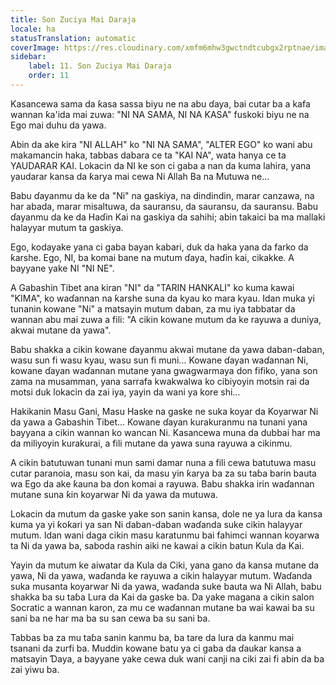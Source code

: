 ```yaml
---
title: Son Zuciya Mai Daraja
locale: ha
statusTranslation: automatic
coverImage: https://res.cloudinary.com/xmfm6mhw3gwctndtcubgx2rptnae/image/upload/v1740468922/small_cover_tratado_de_psicologia_revolucionaria_a4c0dca4e0.webp
sidebar:
    label: 11. Son Zuciya Mai Daraja
    order: 11
---
```

Kasancewa sama da ƙasa sassa biyu ne na abu ɗaya, bai cutar ba a kafa wannan ƙa'ida mai zuwa: "NI NA SAMA, NI NA ƘASA" fuskoki biyu ne na Ego mai duhu da yawa.

Abin da ake kira "NI ALLAH" ko "NI NA SAMA", "ALTER EGO" ko wani abu makamancin haka, tabbas dabara ce ta "KAI NA", wata hanya ce ta YAUDARAR KAI. Lokacin da NI ke son ci gaba a nan da kuma lahira, yana yaudarar kansa da ƙarya mai cewa Ni Allah Ba na Mutuwa ne...

Babu ɗayanmu da ke da "Ni" na gaskiya, na dindindin, marar canzawa, na har abada, marar misaltuwa, da sauransu, da sauransu, da sauransu. Babu ɗayanmu da ke da Haɗin Kai na gaskiya da sahihi; abin takaici ba ma mallaki halayyar mutum ta gaskiya.

Ego, kodayake yana ci gaba bayan kabari, duk da haka yana da farko da ƙarshe. Ego, NI, ba komai bane na mutum ɗaya, haɗin kai, cikakke. A bayyane yake NI "NI NE".

A Gabashin Tibet ana kiran "NI" da "TARIN HANKALI" ko kuma kawai "ƘIMA", ko waɗannan na ƙarshe suna da kyau ko mara kyau. Idan muka yi tunanin kowane "Ni" a matsayin mutum daban, za mu iya tabbatar da wannan abu mai zuwa a fili: "A cikin kowane mutum da ke rayuwa a duniya, akwai mutane da yawa".

Babu shakka a cikin kowane ɗayanmu akwai mutane da yawa daban-daban, wasu sun fi wasu kyau, wasu sun fi muni... Kowane ɗayan waɗannan Ni, kowane ɗayan waɗannan mutane yana gwagwarmaya don fifiko, yana son zama na musamman, yana sarrafa kwakwalwa ko cibiyoyin motsin rai da motsi duk lokacin da zai iya, yayin da wani ya kore shi...

Hakikanin Masu Gani, Masu Haske na gaske ne suka koyar da Koyarwar Ni da yawa a Gabashin Tibet... Kowane ɗayan kurakuranmu na tunani yana bayyana a cikin wannan ko wancan Ni. Kasancewa muna da dubbai har ma da miliyoyin kurakurai, a fili mutane da yawa suna rayuwa a cikinmu.

A cikin batutuwan tunani mun sami damar nuna a fili cewa batutuwa masu cutar paranoia, masu son kai, da masu yin ƙarya ba za su taɓa barin bauta wa Ego da ake ƙauna ba don komai a rayuwa. Babu shakka irin waɗannan mutane suna ƙin koyarwar Ni da yawa da mutuwa.

Lokacin da mutum da gaske yake son sanin kansa, dole ne ya lura da kansa kuma ya yi ƙoƙari ya san Ni daban-daban waɗanda suke cikin halayyar mutum. Idan wani daga cikin masu karatunmu bai fahimci wannan koyarwa ta Ni da yawa ba, saboda rashin aiki ne kawai a cikin batun Kula da Kai.

Yayin da mutum ke aiwatar da Kula da Ciki, yana gano da kansa mutane da yawa, Ni da yawa, waɗanda ke rayuwa a cikin halayyar mutum. Waɗanda suka musanta koyarwar Ni da yawa, waɗanda suke bauta wa Ni Allah, babu shakka ba su taɓa Lura da Kai da gaske ba. Da yake magana a cikin salon Socratic a wannan karon, za mu ce waɗannan mutane ba wai kawai ba su sani ba ne har ma ba su san cewa ba su sani ba.

Tabbas ba za mu taɓa sanin kanmu ba, ba tare da lura da kanmu mai tsanani da zurfi ba. Muddin kowane batu ya ci gaba da ɗaukar kansa a matsayin Ɗaya, a bayyane yake cewa duk wani canji na ciki zai fi abin da ba zai yiwu ba.

